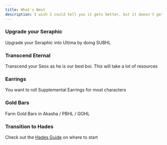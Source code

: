 ```yaml
---
title: What's Next
description: I wish I could tell you it gets better, but it doesn't get better
---
```


<Steps>
<Step>

### Upgrade your Seraphic

Upgrade your Seraphic into Ultima by doing SUBHL

</Step>

<Step>

### Transcend Eternal

Transcend your Seox as he is our best boi.
This will take a lot of resources

</Step>

<Step>

### Earrings

You want to roll Supplemental Earrings for most characters

</Step>

<Step>

### Gold Bars

Farm Gold Bars in Akasha / PBHL / GOHL

</Step>

<Step>

### Transition to Hades

Check out the [Hades Guide](/docs/hades) on where to start

</Step>
</Steps>

